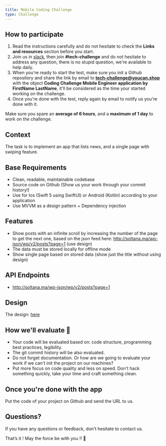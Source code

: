 ```yaml
---
title: Mobile Coding Challenge
type: Challenge
---
```


## How to participate

1. Read the instructions carefully and do not hesitate to check the **Links and resources** section before you start.
2. Join us in [slack](https://join.slack.com/t/next-media-team/shared_invite/enQtMzM0MjIzNjkyNDUxLTI5ZjhhNTkxZTZiYzdkODIyMDkyZWIyNjFlZTE5MmQzMjNkNzZkOTdmMjcyY2Q1NTZlN2E2NTBkYjk1MGU3Mjk), then join **#tech-challenge** and do not hesitate to address any question, there is no stupid question, we're available to help daily. 
3. When you're ready to start the test, make sure you init a Github repository and share the link by email to **tech-challenge@youcan.shop** with the object **Coding Challenge Mobile Engineer application by FirstName LastName**, it'll be considered as the time your started working on the challenge.
4. Once you're done with the test, reply again by email to notify us you're done with it. 

Make sure you spare an **average of 6 hours**, and a **maximum of 1 day** to work on the challenge.


## Context

The task is to implement an app that lists news, and a single page with swiping feature.

## Base Requirements

-   Clean, readable, maintainable codebase
-   Source code on Github (Show us your work through your commit history!)
-   Use for Ios (Swift 5 using SwiftUI) or Android (Kotlin) according to your application
-   Use MVVM as a design pattern + Dependency injection 

## Features

-	Show posts with an infinite scroll by increasing the number of the page to get the next one, based on the json feed here: http://soltana.ma/wp-json/wp/v2/posts?page=1  (use design)
-	The data must be stored locally for offline mode 
-	Show single page based on stored data (show just the title without using design)

## API Endpoints

-   http://soltana.ma/wp-json/wp/v2/posts?page=1

## Design

The design: [here](design.psd)

## How we'll evaluate 🚨

-   Your code will be evaluated based on: code structure, programming best practices, legibility.
-   The git commit history will be also evaluated.
-   Do not forget documentation. Or how are we going to evaluate your work if we can't init the project on our machines?
-   Put more focus on code quality and less on speed. Don't hack something quickly, take your time and craft something clean.

## Once you're done with the app

Put the code of your project on Github and send the URL to us.

## Questions?

If you have any questions or feedback, don't hesitate to contact us.


That’s it ! May the force be with you !! 🖖
